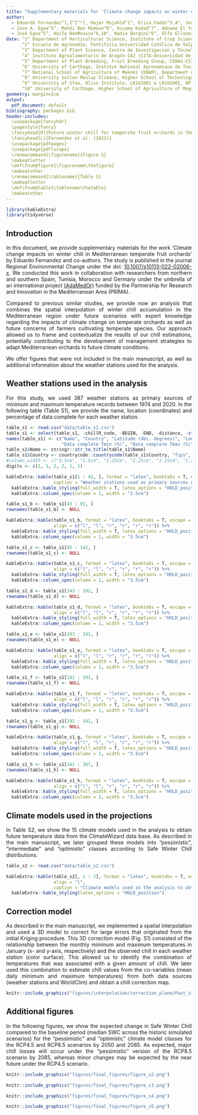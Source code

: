 ```yaml
---
title: "Supplementary materials for 'Climate change impacts on winter chill in Mediterranean temperate fruit orchards'"
author:
  - Eduardo Fernandez^1,2^[^*], Hajar Mojahid^1^, Erica Fadón^3,4^, Javier Rodrigo^3,4^, David Ruiz^5^,
  - Jose A. Egea^5^, Mehdi Ben Mimoun^6^, Ossama Kodad^7^, Adnane El Yaacoubi^8^, Mohamed Ghrab^9^,
  - José Egea^5^, Haifa BenMoussa^6,10^, Nadia Borgini^6^, Olfa Elloumi^9^ and Eike Luedeling^1^  
date: ^1^ Department of Horticultural Science, Institute of Crop Science and Resource Conservation (INRES), University of Bonn, 53121 Bonn, Germany \newline
      ^2^ Escuela de Agronomía, Pontificia Universidad Católica de Valparaíso, Casilla 4-D, Quillota, Chile \newline
      ^3^ Department of Plant Science, Centro de Investigación y Tecnología Agroalimentaria de Aragón (CITA), Avda. Montañana 930, 50059 Zaragoza, Spain \newline
      ^4^ Instituto Agroalimentario de Aragón-IA2 (CITA-Universidad de Zaragoza), Calle Miguel Servet 177, 50013 Zaragoza, Spain \newline
      ^5^ Department of Plant Breeding, Fruit Breeding Group, CEBAS-CSIC, PO Box 164, Espinardo, 30100 Murcia, Spain \newline
      ^6^ University of Carthage, Institut National Agronomique de Tunisie (INAT), Laboratory GREEN-TEAM (LR17AGR01), 43 avenue Charles Nicolle, 1082 Tunis, Tunisia \newline
      ^7^ National School of Agriculture of Meknès (ENAM), Department of Arboriculture and Viticulture, PB. S/40, 50000 Meknès, Morocco \newline
      ^8^ University Sultan Moulay Slimane, Higher School of Technology Khenifra, P.B. 170, Khenifra, Morocco \newline
      ^9^ University of Sfax, Olive Institute, LR16IO01 & LR16IO02, BP 1087 Sfax 3000, Tunisia \newline
      ^10^ University of Carthage, Higher School of Agriculture of Mograne, Department of Agricultural Production, Zaghouan, Tunisia
geometry: margin=2cm
output: 
  pdf_document: default
bibliography: packages.bib
header-includes:
  \usepackage{fancyhdr}
  \pagestyle{fancy}
  \fancyhead[R]{Future winter chill for temperate fruit orchards in the Mediterranean}
  \fancyhead[L]{Fernandez et al. (2022)}
  \usepackage{pdfpages}
  \usepackage{pdflscape}
  \renewcommand{\figurename}{Figure S}
  \makeatletter
  \def\fnum@figure{\figurename\thefigure}
  \makeatother
  \renewcommand{\tablename}{Table S}
  \makeatletter
  \def\fnum@table{\tablename\thetable}
  \makeatother
---
```


<style>
body {
text-align: justify}
</style>

```r
library(kableExtra)
library(tidyverse)
```

[^*]: Corresponding author: Eduardo Fernández (eduardo.fernandez.c@pucv.cl)

## Introduction

In this document, we provide supplementary materials for the work 'Climate change impacts on winter chill in Mediterranean temperate fruit orchards' by Eduardo Fernandez and co-authors. The study is published in the journal Regional Environmental Change under the doi: [10.1007/s10113-022-02006-x](https://doi.org/10.1007/s10113-022-02006-x). We conducted this work in collaboration with researchers from northern and southern Spain, Tunisia, Morocco and Germany under the umbrella of an international project [(AdaMedOr)](https://mel.cgiar.org/projects/adamedor) funded by the Partnership for Research and Innovation in the Mediterranean Area (PRIMA).

Compared to previous similar studies, we provide now an analysis that combines the spatial interpolation of winter chill accumulation in the Mediterranean region under future scenarios with expert knowledge regarding the impacts of climate change on temperate orchards as well as future concerns of farmers cultivating temperate species. Our approach allowed us to frame and contextualize the results of our chill estimations, potentially contributing to the development of management strategies to adapt Mediterranean orchards to future climate conditions.

We offer figures that were not included in the main manuscript, as well as additional information about the weather stations used for the analysis.

\newpage

## Weather stations used in the analysis

For this study, we used 387 weather stations as primary sources of minimum and maximum temperature records between 1974 and 2020. In the following table (Table S1), we provide the name, location (coordinates) and percentage of data complete for each weather station.

```r
table_s1 <- read.csv("data/table_s1.csv")
table_s1 <- select(table_s1, -chillR_code, -BEGIN, -END, -distance, -starts_with("Total"))
names(table_s1) <- c("Name", "Country", "Latitude (dec. degrees)", "Longitude (dec. degrees)",
                     "Data complete Tmin (%)", "Data complete Tmax (%)")
table_s1$Name <- stringr::str_to_title(table_s1$Name)
table_s1$Country <- countrycode::countrycode(table_s1$Country, "fips", "country.name")
#column_width <- c("3.5cm", "2.5cm", "2.25cm", "2.25cm", "2.25cm", "2.25cm")
digits <- c(1, 1, 2, 2, 1, 1)

kableExtra::kable(table_s1[1 : 42, ], format = "latex", booktabs = T, escape = T, digits = digits,
                  caption = "Weather stations used as primary sources of minimum and maximum temperature records between 1974 and 2020 in the Mediterranean basin", align = c("l", "l", "r", "r", "r", "r")) %>% 
  kableExtra::kable_styling(full_width = T, latex_options = "HOLD_position") %>% 
  kableExtra::column_spec(column = 1, width = "3.5cm")
```

```r
table_s1_b <- table_s1[43 : 92, ]
rownames(table_s1_b) <- NULL

kableExtra::kable(table_s1_b, format = "latex", booktabs = T, escape = T, digits = digits,
                  align = c("l", "l", "r", "r", "r", "r")) %>% 
  kableExtra::kable_styling(full_width = T, latex_options = "HOLD_position") %>% 
  kableExtra::column_spec(column = 1, width = "3.5cm")
```

```r
table_s1_c <- table_s1[93 : 142, ]
rownames(table_s1_c) <- NULL

kableExtra::kable(table_s1_c, format = "latex", booktabs = T, escape = T, digits = digits,
                  align = c("l", "l", "r", "r", "r", "r")) %>% 
  kableExtra::kable_styling(full_width = T, latex_options = "HOLD_position") %>% 
  kableExtra::column_spec(column = 1, width = "3.5cm")
```

```r
table_s1_d <- table_s1[143 : 192, ]
rownames(table_s1_d) <- NULL

kableExtra::kable(table_s1_d, format = "latex", booktabs = T, escape = T, digits = digits,
                  align = c("l", "l", "r", "r", "r", "r")) %>% 
  kableExtra::kable_styling(full_width = T, latex_options = "HOLD_position") %>% 
  kableExtra::column_spec(column = 1, width = "3.5cm")
```

```r
table_s1_e <- table_s1[193 : 241, ]
rownames(table_s1_e) <- NULL

kableExtra::kable(table_s1_e, format = "latex", booktabs = T, escape = T, digits = digits,
                  align = c("l", "l", "r", "r", "r", "r")) %>% 
  kableExtra::kable_styling(full_width = T, latex_options = "HOLD_position") %>% 
  kableExtra::column_spec(column = 1, width = "3.5cm")
```

```r
table_s1_f <- table_s1[242 : 291, ]
rownames(table_s1_f) <- NULL

kableExtra::kable(table_s1_f, format = "latex", booktabs = T, escape = T, digits = digits,
                  align = c("l", "l", "r", "r", "r", "r")) %>% 
  kableExtra::kable_styling(full_width = T, latex_options = "HOLD_position") %>% 
  kableExtra::column_spec(column = 1, width = "3.5cm")
```

```r
table_s1_g <- table_s1[292 : 341, ]
rownames(table_s1_g) <- NULL

kableExtra::kable(table_s1_g, format = "latex", booktabs = T, escape = T, digits = digits,
                  align = c("l", "l", "r", "r", "r", "r")) %>% 
  kableExtra::kable_styling(full_width = T, latex_options = "HOLD_position") %>% 
  kableExtra::column_spec(column = 1, width = "3.5cm")
```

```r
table_s1_h <- table_s1[342 : 387, ]
rownames(table_s1_h) <- NULL

kableExtra::kable(table_s1_h, format = "latex", booktabs = T, escape = T, digits = digits,
                  align = c("l", "l", "r", "r", "r", "r")) %>% 
  kableExtra::kable_styling(full_width = T, latex_options = "HOLD_position") %>% 
  kableExtra::column_spec(column = 1, width = "3.5cm")
```

\newpage

## Climate models used in the projections

In Table S2, we show the 15 climate models used in the analysis to obtain future temperature data from the ClimateWizard data base. As described in the main manuscript, we later grouped these models into "pessimistic", "intermediate" and "optimistic" classes according to Safe Winter Chill distributions.

```r
table_s2 <- read.csv("data/table_s2.csv")

kableExtra::kable(table_s2[, 1 : 2], format = "latex", booktabs = T, escape = T,
                  align = "l",
                  caption = "Climate models used in the analysis to obtain temperature data under future climate scenarios") %>% 
  kableExtra::kable_styling(latex_options = "HOLD_position")
```

\newpage

## Correction model

As described in the main manuscript, we implemented a spatial interpolation and used a 3D model to correct for large errors that originated from the initial Kriging procedure. This 3D correction model (Fig. S1) consisted of the relationship between the monthly minimum and maximum temperatures in January (x- and y-axis, respectively) and the observed chill in each weather station (color surface). This allowed us to identify the combination of temperatures that was associated with a given amount of chill. We later used this combination to estimate chill values from the co-variables (mean daily minimum and maximum temperatures) from both data sources (weather stations and WorldClim) and obtain a chill correction map.

```r
knitr::include_graphics("figures/interpolation/correction_plane/Past_sim_1975supplementary.png")
```

## Additional figures
In the following figures, we show the expected change in Safe Winter Chill compared to the baseline period (median SWC across the historic simulated scenarios) for the "pessimistic" and "optimistic" climate model classes for the RCP4.5 and RCP8.5 scenarios by 2050 and 2085. As expected, major chill losses will occur under the "pessimistic" version of the RCP8.5 scenario by 2085, whereas minor changes may be expected by the near future under the RCP4.5 scenario.

```r
knitr::include_graphics("figures/final_figures/figure_s2.png")
```

```r
knitr::include_graphics("figures/final_figures/figure_s3.png")
```

```r
knitr::include_graphics("figures/final_figures/figure_s4.png")
```

```r
knitr::include_graphics("figures/final_figures/figure_s5.png")
```


